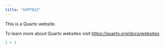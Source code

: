 ```yaml
---
title: "GVPT622"
---
```


This is a Quarto website.

To learn more about Quarto websites visit <https://quarto.org/docs/websites>.

```r
1 + 1
```
